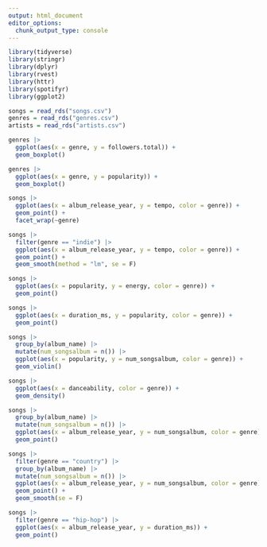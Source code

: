 ```yaml
---
output: html_document
editor_options: 
  chunk_output_type: console
---
```


```r
library(tidyverse)
library(stringr)
library(dplyr)
library(rvest)
library(httr)
library(spotifyr)
library(ggplot2)
```


```r
songs = read_rds("songs.csv")
genres = read_rds("genres.csv")
artists = read_rds("artists.csv")
```

```r
genres |>
  ggplot(aes(x = genre, y = followers.total)) +
  geom_boxplot()

genres |>
  ggplot(aes(x = genre, y = popularity)) +
  geom_boxplot()
```

```r
songs |>
  ggplot(aes(x = album_release_year, y = tempo, color = genre)) +
  geom_point() + 
  facet_wrap(~genre)

songs |>
  filter(genre == "indie") |>
  ggplot(aes(x = album_release_year, y = tempo, color = genre)) +
  geom_point() + 
  geom_smooth(method = "lm", se = F)

songs |>
  ggplot(aes(x = popularity, y = energy, color = genre)) +
  geom_point()

songs |>
  ggplot(aes(x = duration_ms, y = popularity, color = genre)) +
  geom_point()

songs |>
  group_by(album_name) |>
  mutate(num_songsalbum = n()) |>
  ggplot(aes(x = popularity, y = num_songsalbum, color = genre)) +
  geom_violin()

songs |>
  ggplot(aes(x = danceability, color = genre)) +
  geom_density()

songs |>
  group_by(album_name) |>
  mutate(num_songsalbum = n()) |>
  ggplot(aes(x = album_release_year, y = num_songsalbum, color = genre)) +
  geom_point()

songs |>
  filter(genre == "country") |>
  group_by(album_name) |>
  mutate(num_songsalbum = n()) |>
  ggplot(aes(x = album_release_year, y = num_songsalbum, color = genre)) +
  geom_point() +
  geom_smooth(se = F)

songs |>
  filter(genre == "hip-hop") |>
  ggplot(aes(x = album_release_year, y = duration_ms)) +
  geom_point()
```

